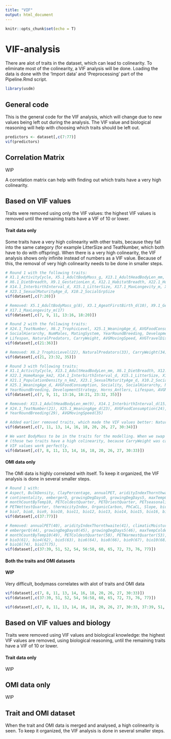 ```yaml
---
title: "VIF"
output: html_document
---
```


```r
knitr::opts_chunk$set(echo = T)
```

# VIF-analysis

There are alot of traits in the dataset, which can lead to colinearity. To eliminate most of
the colinearity, a VIF analysis will be done. Loading the data is done with the 'Import data' 
and 'Preprocessing' part of the Pipeline.Rmd script.

```r
library(usdm)
```


## General code

This is the general code for the VIF analysis, which will change due to new values being left out during
the analysis. The VIF value and biological reasoning will help with choosing which traits should be left
out.

```r
predictors <- dataset[,c(7:77)]
vif(predictors)
```

## Correlation Matrix
WIP

A correlation matrix can help with finding out which traits have a very high colinearity.

## Based on VIF values

Traits were removed using only the VIF values: the highest VIF values is removed until the remaining
traits have a VIF of 10 or lower.

#### Trait data only

Some traits have a very high colinearity with other traits, because they fall into the same category 
(for example LitterSize and TeatNumber, which both have to do with offspring). When there is a very high colinearity, the VIF analysis shows only infinite instead of numbers as a VIF value. Because of this, the removal of very high colinearity needs to be done in smaller steps.

``` r
# Round 1 with the following traits:
# X1.1_ActivityCycle, X5.1_AdultBodyMass_g, X13.1_AdultHeadBodyLen_mm, X3.1_AgeatFirstBirth_d,
# X6.1_DietBreadth, X9.1_GestationLen_d, X12.1_HabitatBreadth, X22.1_HomeRange_km2, 
# X14.1_InterbirthInterval_d, X15.1_LitterSize, X17.1_MaxLongevity_m, X21.1_PopulationDensity_n_km2,
# X23.1_SexualMaturityAge_d, X10.2_SocialGrpSize
vif(dataset[,c(7:20)])

# Removed: X5.1_AdultBodyMass_g(8), X3.1_AgeatFirstBirth_d(10), X9.1_GestationLen_d(12),
# X17.1_MaxLongevity_m(17)
vif(dataset[,c(7, 9, 11, 13:16, 18:20)])
```


```r
# Round 2 with the following traits:
# X24.1_TeatNumber, X6.2_TrophicLevel, X25.1_WeaningAge_d, AVGFoodConsumption, Sociality, 
# SocialHierarchy, NumMales, MatingSystem, YearRoundBreeding, DevelopmentStrategy, Horns_Antlers,
# Lifespan, NaturalPredators, CarryWeight, AVGMovingSpeed, AVGTravelDistance
vif(dataset[,c(21:36)])

# Removed: X6.2_TrophicLevel(22), NaturalPredators(33), CarryWeight(34), AVGTravelDistance(36)
vif(dataset[,c(21, 23:32, 35)])
```


```r
# Round 3 with following traits:
# X1.1_ActivityCycle, X13.1_AdultHeadBodyLen_mm, X6.1_DietBreadth, X12.1_HabitatBreadth, 
# X22.1_HomeRange_km2, X14.1_InterbirthInterval_d, X15.1_LitterSize, X17.1_MaxLongevity_m, 
# X21.1_PopulationDensity_n_km2, X23.1_SexualMaturityAge_d, X10.2_SocialGrpSize, X24.1_TeatNumber, 
# X25.1_WeaningAge_d, AVGFoodConsumption, Sociality, SocialHierarchy, NumMales, MatingSystem, 
# YearRoundBreeding, DevelopmentStrategy, Horns_Antlers, Lifespan, AVGMovingSpeed
vif(dataset[,c(7, 9, 11, 13:16, 18:21, 23:32, 35)])

# Removed: X13.1_AdultHeadBodyLen_mm(9), X14.1_InterbirthInterval_d(15), X23.1_SexualMaturityAge_d(19), 
# X24.1_TeatNumber(21), X25.1_WeaningAge_d(23), AVGFoodConsumption(24), Sociality(25), MatingSystem(28),
# YearRoundBreeding(29), AVGMovingSpeed(35)

# Added earlier removed traits, which made the VIF values better: NaturalPredators(33), CarryWeight(34)
vif(dataset[,c(7, 11, 13, 14, 16, 18, 20, 26, 27, 30:34)])

# We want BodyMass to be in the traits for the modelling. When we swap out CarryWeight with BodyMass, 
# (those two traits have a high colinearity, because CarryWeight was calculated using the bodymass) the 
# VIF values work perfectly.
vif(dataset[,c(7, 8, 11, 13, 14, 16, 18, 20, 26, 27, 30:33)])
```


#### OMI data only

The OMI data is highly correlated with itself. To keep it organized, the VIF analysis is done in several
smaller steps.

```r
# Round 1 with:
# Aspect, BulkDensity, ClayPercentage, annualPET, aridityIndexThornthwaite, climaticMoistureIndex,
# continentality, embergerQ, growingDegDays0, growingDegDays5, maxTempColdest, minTempWarmest, 
# monthCountByTemp10, PETColdestQuarter, PETDriestQuarter, PETseasonality, PETWarmestQuarter, 
# PETWettestQuarter, thermicityIndex, OrganicCarbon, PhCaCL, Slope, bio1, bio2, bio3, bio4, bio5, bio6,
# bio7, bio8, bio9, bio10, bio11, bio12, bio13, bio14, bio15, bio16, bio17, bio18, bio19
vif(dataset[,c(37:77)])

# Removed: annualPET(40), aridityIndexThornthwaite(41), climaticMoistureIndex(42), continentality(43), 
# embergerQ(44), growingDegDays0(45), growingDegDays5(46), maxTempColdest(47), minTempWarmest(48), 
# monthCountByTemp10(49), PETColdestQuarter(50), PETWarmestQuarter(53), thermicityIndex(55), bio1(59), 
# bio3(61), bio4(62), bio5(63), bio6(64), bio8(66), bio9(67), bio10(68), bio11(69), bio12(70), bio13(71),
# bio16(74), bio17(75), 
vif(dataset[,c(37:39, 51, 52, 54, 56:58, 60, 65, 72, 73, 76, 77)])
```




#### Both the traits and OMI datasets
#### WIP
Very difficult, bodymass correlates with alot of traits and OMI data

```r
vif(dataset[,c(7, 8, 11, 13, 14, 16, 18, 20, 26, 27, 30:33)])
vif(dataset[,c(37:39, 51, 52, 54, 56:58, 60, 65, 72, 73, 76, 77)])

vif(dataset[,c(7, 8, 11, 13, 14, 16, 18, 20, 26, 27, 30:33, 37:39, 51, 52)])
```

## Based on VIF values and biology

Traits were removed using VIF values and biological knowledge: the highest VIF values are removed, using 
biological reasoning, until the remaining traits have a VIF of 10 or lower.

#### Trait data only
WIP


## OMI data only
WIP


## Trait and OMI dataset

When the trait and OMI data is merged and analysed, a high colinearity is seen. To keep it organized,
the VIF analysis is done in several smaller steps.


